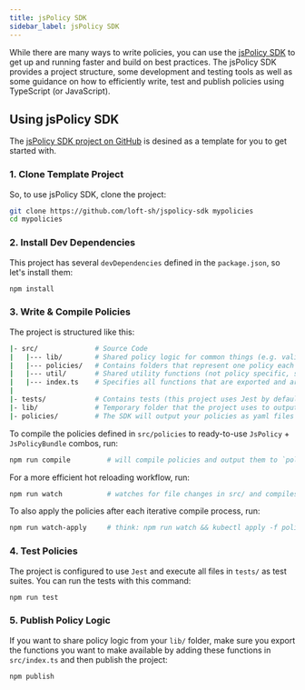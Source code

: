 ```yaml
---
title: jsPolicy SDK
sidebar_label: jsPolicy SDK
---
```


While there are many ways to write policies, you can use the [jsPolicy SDK](https://github.com/loft-sh/jspolicy-sdk) to get up and running faster and build on best practices. The jsPolicy SDK provides a project structure, some development and testing tools as well as some guidance on how to efficiently write, test and publish policies using TypeScript (or JavaScript).

## Using jsPolicy SDK
The [jsPolicy SDK project on GitHub](https://github.com/loft-sh/jspolicy-sdk) is desined as a template for you to get started with.

### 1. Clone Template Project
So, to use jsPolicy SDK, clone the project:
```bash
git clone https://github.com/loft-sh/jspolicy-sdk mypolicies
cd mypolicies
```

### 2. Install Dev Dependencies
This project has several `devDependencies` defined in the `package.json`, so let's install them:
```bash
npm install
```

### 3. Write & Compile Policies
The project is structured like this:
```bash
|- src/              # Source Code
|   |--- lib/        # Shared policy logic for common things (e.g. validateImages is used for pod and deployment validation policies)
|   |--- policies/   # Contains folders that represent one policy each (1x policy.yaml + 1x index.yaml as entrypoint)
|   |--- util/       # Shared utility functions (not policy specific, small helpers)
|   |--- index.ts    # Specifies all functions that are exported and are intended to be reused by others that use this package after you publish this project to npmjs.com for example
|
|- tests/            # Contains tests (this project uses Jest by default)
|- lib/              # Temporary folder that the project uses to output the JavaScript code that has been generated from the TypeScript files
|- policies/         # The SDK will output your policies as yaml files in this folder, so you can apply them with `kubectl apply -f policies/`
```

To compile the policies defined in `src/policies` to ready-to-use `JsPolicy` + `JsPolicyBundle` combos, run:
```bash
npm run compile         # will compile policies and output them to `policies/`
```

For a more efficient hot reloading workflow, run:
```bash
npm run watch           # watches for file changes in src/ and compiles policies iteratively
```

To also apply the policies after each iterative compile process, run:
```bash
npm run watch-apply     # think: npm run watch && kubectl apply -f policies/
```

### 4. Test Policies
The project is configured to use `Jest` and execute all files in `tests/` as test suites. You can run the tests with this command:
```bash
npm run test
```

### 5. Publish Policy Logic
If you want to share policy logic from your `lib/` folder, make sure you export the functions you want to make available by adding these functions in `src/index.ts` and then publish the project:
```bash
npm publish
```
